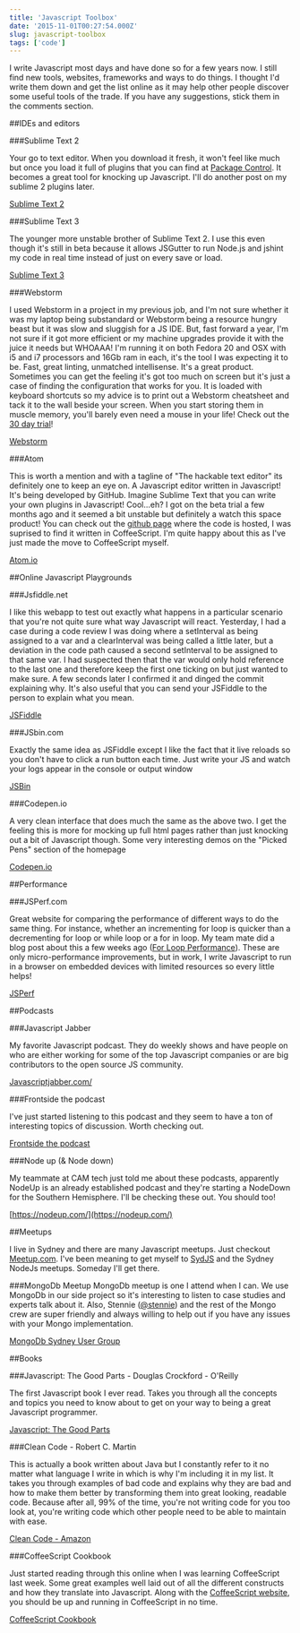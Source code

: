 ```yaml
---
title: 'Javascript Toolbox'
date: '2015-11-01T00:27:54.000Z'
slug: javascript-toolbox
tags: ['code']
---
```


I write Javascript most days and have done so for a few years now. I still find new tools, websites, frameworks and
ways to do things. I thought I'd write them down and get the list online as it may help other people discover some
useful tools of the trade. If you have any suggestions, stick them in the comments section.

##IDEs and editors

###Sublime Text 2

Your go to text editor. When you download it fresh, it won't feel like much but once you load it full of plugins
that you can find at [Package Control](https://sublime.wbond.net/). It becomes a great tool for knocking up Javascript. I'll do another post on my sublime 2
plugins later.

[Sublime Text 2](https://www.sublimetext.com/)

###Sublime Text 3

The younger more unstable brother of Sublime Text 2. I use this even though it's still in beta because it allows
JSGutter to run Node.js and jshint my code in real time instead of just on every save or load.

[Sublime Text 3](https://www.sublimetext.com/3)

###Webstorm

I used Webstorm in a project in my previous job, and I'm not sure whether it was my laptop being substandard or Webstorm
being a resource hungry beast but it was slow and sluggish for a JS IDE. But, fast forward a year, I'm not sure if it
got more efficient or my machine upgrades provide it with the juice it needs but WHOAAA! I'm running it on both Fedora 20
and OSX with i5 and i7 processors and 16Gb ram in each, it's the tool I was expecting it to be. Fast, great linting,
unmatched intellisense. It's a great product. Sometimes you can get the feeling it's got too much on screen but it's
just a case of finding the configuration that works for you. It is loaded with keyboard shortcuts so my advice is to
print out a Webstorm cheatsheet and tack it to the wall beside your screen. When you start storing them in muscle
memory, you'll barely even need a mouse in your life! Check out the [30 day trial](https://www.jetbrains.com/webstorm/download/)!

[Webstorm](https://www.jetbrains.com/webstorm/)

###Atom

This is worth a mention and with a tagline of "The hackable text editor" its definitely one to keep an eye on. A Javascript
editor written in Javascript! It's being developed by GitHub. Imagine Sublime Text that you can write your own plugins in
Javascript! Cool...eh? I got on the beta trial a few months ago and it seemed a bit unstable but definitely a watch
this space product! You can check out the [github page](https://github.com/atom) where the code is hosted, I was
suprised to find it written in CoffeeScript. I'm quite happy about this as I've just made the move to CoffeeScript myself.

[Atom.io](https://atom.io)

##Online Javascript Playgrounds

###Jsfiddle.net

I like this webapp to test out exactly what happens in a particular scenario that you're not quite sure what way
Javascript will react. Yesterday, I had a case during a code review I was doing where a setInterval as being assigned
to a var and a clearInterval was being called a little later, but a deviation in the code path caused a second
setInterval to be assigned to that same var. I had suspected then that the var would only hold reference to the
last one and therefore keep the first one ticking on but just wanted to make sure. A few seconds later I confirmed
it and dinged the commit explaining why. It's also useful that you can send your JSFiddle to the person to explain
what you mean.

[JSFiddle](https://jsfiddle.net)

###JSbin.com

Exactly the same idea as JSFiddle except I like the fact that it live reloads so you don't have to click a run button
each time. Just write your JS and watch your logs appear in the console or output window

[JSBin](https://jsbin.com)

###Codepen.io

A very clean interface that does much the same as the above two. I get the feeling this is more for mocking up full html
pages rather than just knocking out a bit of Javascript though. Some very interesting demos on the "Picked Pens" section
of the homepage

[Codepen.io](https://codepen.io/)

##Performance

###JSPerf.com

Great website for comparing the performance of different ways to do the same thing. For instance, whether an
incrementing for loop is quicker than a decrementing for loop or while loop or a for in loop. My team mate did a
blog post about this a few weeks ago
([For Loop Performance](https://www.christopherlaughlin.co.uk/2014/06/29/Javascript-loop-performance/)).
These are only micro-performance improvements, but in work, I write
Javascript to run in a browser on embedded devices with limited resources so every little helps!

[JSPerf](https://jsperf.com)

##Podcasts

###Javascript Jabber

My favorite Javascript podcast. They do weekly shows and have people on who are either working for some of the top
Javascript companies or are big contributors to the open source JS community.

[Javascriptjabber.com/](https://Javascriptjabber.com/)

###Frontside the podcast

I've just started listening to this podcast and they seem to have a ton of interesting topics of discussion.
Worth checking out.

[Frontside the podcast](https://frontsidethepodcast.simplecast.fm/episodes)

###Node up (& Node down)

My teammate at CAM tech just told me about these podcasts, apparently NodeUp is an already established podcast and
they're starting a NodeDown for the Southern Hemisphere. I'll be checking these out. You should too!

[https://nodeup.com/](https://nodeup.com/)

##Meetups

I live in Sydney and there are many Javascript meetups. Just checkout [Meetup.com](https://www.meetup.com/).
I've been meaning to get myself to [SydJS](https://www.sydjs.com/) and the Sydney NodeJs meetups.
Someday I'll get there.

###MongoDb Meetup
MongoDb meetup is one I attend when I can. We use MongoDb in our side project so it's interesting to listen to case
studies and experts talk about it. Also, Stennie ([@stennie](https://twitter.com/stennie)) and the rest of the Mongo
crew are super friendly and always willing to help out if you have any issues with your Mongo implementation.

[MongoDb Sydney User Group](https://www.google.com.au/url?sa=t&rct=j&q=&esrc=s&source=web&cd=1&cad=rja&uact=8&ved=0CBwQFjAA&url=http%3A%2F%2Fwww.meetup.com%2FSydney-MongoDB-User-Group%2F&ei=q0jGU8SNNYui8AWTuYDICA&usg=AFQjCNG382vYUazai3it5h71d3OhSurkVA&sig2=cI8e_dwfmgOW-cGpL2u4Ig)

##Books

###Javascript: The Good Parts - Douglas Crockford - O'Reilly

The first Javascript book I ever read. Takes you through all the concepts and topics you need to know about to get
on your way to being a great Javascript programmer.

[Javascript: The Good Parts](https://shop.oreilly.com/product/9780596517748.do)

###Clean Code - Robert C. Martin

This is actually a book written about Java but I constantly refer to it no matter what language I write in which is
why I'm including it in my list. It takes you through examples of bad code and explains why they are bad and how to
make them better by transforming them into great looking, readable code. Because after all, 99% of the time, you're
not writing code for you too look at, you're writing code which other people need to be able to maintain with ease.

[Clean Code - Amazon](https://www.amazon.com/Clean-Code-Handbook-Software-Craftsmanship/dp/0132350882)

###CoffeeScript Cookbook

Just started reading through this online when I was learning CoffeeScript last week. Some great examples well laid
out of all the different constructs and how they translate into Javascript. Along with the [CoffeeScript website](https://coffeescript.org/),
you should be up and running in CoffeeScript in no time.

[CoffeeScript Cookbook](https://coffeescriptcookbook.com/)
